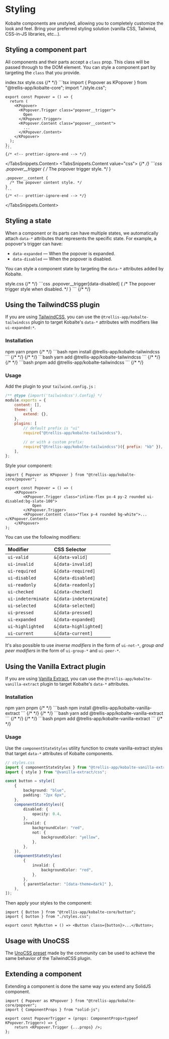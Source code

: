 
# Styling

Kobalte components are unstyled, allowing you to completely customize the look and feel. Bring your preferred styling solution (vanilla CSS, Tailwind, CSS-in-JS libraries, etc...).

## Styling a component part

All components and their parts accept a `class` prop. This class will be passed through to the DOM element. You can style a component part by targeting the `class` that you provide.

<TabsSnippets>
  <TabsSnippets.List>
    <TabsSnippets.Trigger value="tsx">index.tsx</TabsSnippets.Trigger>
    <TabsSnippets.Trigger value="css">style.css</TabsSnippets.Trigger>
  </TabsSnippets.List>
  <TabsSnippets.Content value="tsx">
    {/* <!-- prettier-ignore-start --> */}
    ```tsx
    import { Popover as KPopover } from "@trellis-app/kobalte-core";
    import "./style.css";

    export const Popover = () => {
      return (
        <KPopover>
          <KPopover.Trigger class="popover__trigger">
            Open
          </KPopover.Trigger>
          <KPopover.Content class="popover__content">
            ...
          </KPopover.Content>
        </KPopover>
      );
    };
    ```
    {/* <!-- prettier-ignore-end --> */}

  </TabsSnippets.Content>
  <TabsSnippets.Content value="css">
    {/* <!-- prettier-ignore-start --> */}
    ```css
    .popover__trigger {
      /* The popover trigger style. */
    }

    .popover__content {
      /* The popover content style. */
    }
    ```
    {/* <!-- prettier-ignore-end --> */}

  </TabsSnippets.Content>
</TabsSnippets>

## Styling a state

When a component or its parts can have multiple states, we automatically attach `data-*` attributes that represents the specific state. For example, a popover's trigger can have:

- `data-expanded` — When the popover is expanded.
- `data-disabled` — When the popover is disabled.

You can style a component state by targeting the `data-*` attributes added by Kobalte.

<TabsSnippets>
  <TabsSnippets.List>
    <TabsSnippets.Trigger value="css">style.css</TabsSnippets.Trigger>
  </TabsSnippets.List>
  <TabsSnippets.Content value="css">
    {/* <!-- prettier-ignore-start --> */}
    ```css
    .popover__trigger[data-disabled] {
      /* The popover trigger style when disabled. */
    }
    ```
    {/* <!-- prettier-ignore-end --> */}
  </TabsSnippets.Content>
</TabsSnippets>

## Using the TailwindCSS plugin

If you are using [TailwindCSS](https://tailwindcss.com/), you can use the `@trellis-app/kobalte-tailwindcss` plugin to target Kobalte's `data-*` attributes with modifiers like `ui-expanded:*`.

### Installation

<TabsSnippets>
  <TabsSnippets.List>
    <TabsSnippets.Trigger value="npm">npm</TabsSnippets.Trigger>
    <TabsSnippets.Trigger value="yarn">yarn</TabsSnippets.Trigger>
    <TabsSnippets.Trigger value="pnpm">pnpm</TabsSnippets.Trigger>
  </TabsSnippets.List>
  <TabsSnippets.Content value="npm">
    {/* <!-- prettier-ignore-start --> */}
    ```bash
    npm install @trellis-app/kobalte-tailwindcss
    ```
    {/* <!-- prettier-ignore-end --> */}
  </TabsSnippets.Content>
  <TabsSnippets.Content value="yarn">
    {/* <!-- prettier-ignore-start --> */}
    ```bash
    yarn add @trellis-app/kobalte-tailwindcss
    ```
    {/* <!-- prettier-ignore-end --> */}
  </TabsSnippets.Content>
  <TabsSnippets.Content value="pnpm">
    {/* <!-- prettier-ignore-start --> */}
    ```bash
    pnpm add @trellis-app/kobalte-tailwindcss
    ```
    {/* <!-- prettier-ignore-end --> */}
  </TabsSnippets.Content>
</TabsSnippets>

### Usage

Add the plugin to your `tailwind.config.js` :

```js
/** @type {import('tailwindcss').Config} */
module.exports = {
	content: [],
	theme: {
		extend: {},
	},
	plugins: [
		// default prefix is "ui"
		require("@trellis-app/kobalte-tailwindcss"),

		// or with a custom prefix:
		require("@trellis-app/kobalte-tailwindcss")({ prefix: "kb" }),
	],
};
```

Style your component:

```tsx
import { Popover as KPopover } from "@trellis-app/kobalte-core/popover";

export const Popover = () => (
	<KPopover>
		<KPopover.Trigger class="inline-flex px-4 py-2 rounded ui-disabled:bg-slate-100">
			Open
		</KPopover.Trigger>
		<KPopover.Content class="flex p-4 rounded bg-white">...</KPopover.Content>
	</KPopover>
);
```

You can use the following modifiers:

| Modifier           | CSS Selector            |
| :----------------- | :---------------------- |
| `ui-valid`         | `&[data-valid]`         |
| `ui-invalid`       | `&[data-invalid]`       |
| `ui-required`      | `&[data-required]`      |
| `ui-disabled`      | `&[data-disabled]`      |
| `ui-readonly`      | `&[data-readonly]`      |
| `ui-checked`       | `&[data-checked]`       |
| `ui-indeterminate` | `&[data-indeterminate]` |
| `ui-selected`      | `&[data-selected]`      |
| `ui-pressed`       | `&[data-pressed]`       |
| `ui-expanded`      | `&[data-expanded]`      |
| `ui-highlighted`   | `&[data-highlighted]`   |
| `ui-current`       | `&[data-current]`       |

It's also possible to use _inverse modifiers_ in the form of `ui-not-*`, _group and peer modifiers_ in the form of `ui-group-*` and `ui-peer-*`.

## Using the Vanilla Extract plugin

If you are using [Vanilla Extract](https://vanilla-extract.style/), you can use the `@trellis-app/kobalte-vanilla-extract` plugin to target Kobalte's `data-*` attributes.

### Installation

<TabsSnippets>
  <TabsSnippets.List>
    <TabsSnippets.Trigger value="npm">npm</TabsSnippets.Trigger>
    <TabsSnippets.Trigger value="yarn">yarn</TabsSnippets.Trigger>
    <TabsSnippets.Trigger value="pnpm">pnpm</TabsSnippets.Trigger>
  </TabsSnippets.List>
  <TabsSnippets.Content value="npm">
    {/* <!-- prettier-ignore-start --> */}
    ```bash
    npm install @trellis-app/kobalte-vanilla-extract
    ```
    {/* <!-- prettier-ignore-end --> */}
  </TabsSnippets.Content>
  <TabsSnippets.Content value="yarn">
    {/* <!-- prettier-ignore-start --> */}
    ```bash
    yarn add @trellis-app/kobalte-vanilla-extract
    ```
    {/* <!-- prettier-ignore-end --> */}
  </TabsSnippets.Content>
  <TabsSnippets.Content value="pnpm">
    {/* <!-- prettier-ignore-start --> */}
    ```bash
    pnpm add @trellis-app/kobalte-vanilla-extract
    ```
    {/* <!-- prettier-ignore-end --> */}
  </TabsSnippets.Content>
</TabsSnippets>

### Usage

Use the `componentStateStyles` utility function to create vanilla-extract styles that target `data-*` attributes of Kobalte components.

```ts
// styles.css
import { componentStateStyles } from "@trellis-app/kobalte-vanilla-extract";
import { style } from "@vanilla-extract/css";

const button = style([
	{
		background: "blue",
		padding: "2px 6px",
	},
	componentStateStyles({
		disabled: {
			opacity: 0.4,
		},
		invalid: {
			backgroundColor: "red",
			not: {
				backgroundColor: "yellow",
			},
		},
	}),
	componentStateStyles(
		{
			invalid: {
				backgroundColor: "red",
			},
		},
		{ parentSelector: "[data-theme=dark]" },
	),
]);
```

Then apply your styles to the component:

```tsx
import { Button } from "@trellis-app/kobalte-core/button";
import { button } from "./styles.css";

export const MyButton = () => <Button class={button}>...</Button>;
```

## Usage with UnoCSS

The [UnoCSS preset](https://github.com/zirbest/unocss-preset-primitives#kobalte) made by the community can be used to achieve the same behavior of the TailwindCSS plugin.

## Extending a component

Extending a component is done the same way you extend any SolidJS component.

```tsx
import { Popover as KPopover } from "@trellis-app/kobalte-core/popover";
import { ComponentProps } from "solid-js";

export const PopoverTrigger = (props: ComponentProps<typeof KPopover.Trigger>) => {
	return <KPopover.Trigger {...props} />;
};
```
